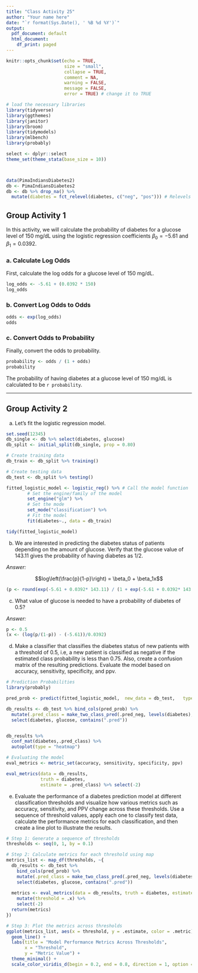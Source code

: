 ```yaml
---
title: "Class Activity 25"
author: "Your name here"
date: "`r format(Sys.Date(), ' %B %d %Y')`"
output:
  pdf_document: default
  html_document:
    df_print: paged
---
```


```r
knitr::opts_chunk$set(echo = TRUE, 
                      size = "small", 
                      collapse = TRUE, 
                      comment = NA, 
                      warning = FALSE, 
                      message = FALSE,
                      error = TRUE) # change it to TRUE

# load the necessary libraries
library(tidyverse) 
library(ggthemes)
library(janitor)
library(broom)
library(tidymodels)
library(mlbench)
library(probably)

select <- dplyr::select
theme_set(theme_stata(base_size = 10))



data(PimaIndiansDiabetes2)
db <- PimaIndiansDiabetes2
db <- db %>% drop_na() %>% 
  mutate(diabetes = fct_relevel(diabetes, c("neg", "pos"))) # Relevels 'diabetes' factor to ensure 'neg' comes before 'pos'
```


\vspace*{1in}



## Group Activity 1

In this activity, we will calculate the probability of diabetes for a glucose level of 150 mg/dL using the logistic regression coefficients $\beta_0 = -5.61$ and $\beta_1 = 0.0392$.

### a. Calculate Log Odds

First, calculate the log odds for a glucose level of 150 mg/dL.

```r
log_odds <- -5.61 + (0.0392 * 150)
log_odds
```


### b. Convert Log Odds to Odds

```r
odds <- exp(log_odds)
odds
```


### c. Convert Odds to Probability

Finally, convert the odds to probability.

```r
probability <- odds / (1 + odds)
probability
```

The probability of having diabetes at a glucose level of 150 mg/dL is calculated to be `r probability`.

---------------------------------------------------------

## Group Activity 2

a. Let's fit the logistic regression model.

```r
set.seed(12345)
db_single <- db %>% select(diabetes, glucose)
db_split <- initial_split(db_single, prop = 0.80)

# Create training data
db_train <- db_split %>% training()

# Create testing data
db_test <- db_split %>% testing()

fitted_logistic_model <- logistic_reg() %>% # Call the model function
        # Set the engine/family of the model
        set_engine("glm") %>%
        # Set the mode
        set_mode("classification") %>%
        # Fit the model
        fit(diabetes~., data = db_train)

tidy(fitted_logistic_model)
```


b. We are interested in predicting the diabetes status of patients depending on the amount of glucose. Verify that the glucose value of 143.11 gives the probability of having diabetes as 1/2.

*Answer:*

$$log\left(\frac{p}{1-p}\right)  = \beta_0 + \beta_1x$$


```r
(p <- round(exp(-5.61 + 0.0392* 143.11) / (1 + exp(-5.61 + 0.0392* 143.11)),2))
```


c. What value of glucose is needed to have a probability of diabetes of 0.5?

*Answer:*

```r
p <- 0.5
(x <- (log(p/(1-p)) - (-5.61))/0.0392)	
```


d. Make a classifier that classifies the diabetes status of new patients with a threshold of 0.5, i.e, a new patient is classified as negative if the estimated class probability is less than 0.75. Also, create a confusion matrix of the resulting predictions. Evaluate the model based on accuracy, sensitivity, specificity, and ppv.


```r
# Prediction Probabilities
library(probably)

pred_prob <- predict(fitted_logistic_model,  new_data = db_test,   type = "prob")

db_results <- db_test %>% bind_cols(pred_prob) %>%
  mutate(.pred_class = make_two_class_pred(.pred_neg, levels(diabetes), threshold = .55)) %>%
  select(diabetes, glucose, contains(".pred"))


db_results %>%  
  conf_mat(diabetes,.pred_class) %>% 
  autoplot(type = "heatmap")

# Evaluating the model
eval_metrics <- metric_set(accuracy, sensitivity, specificity, ppv)

eval_metrics(data = db_results,
             truth = diabetes,
             estimate = .pred_class) %>% select(-2) 

```


e. Evaluate the performance of a diabetes prediction model at different classification thresholds and visualize how various metrics such as accuracy, sensitivity, and PPV change across these thresholds. Use a sequence of threshold values, apply each one to classify test data, calculate the performance metrics for each classification, and then create a line plot to illustrate the results.

```r
# Step 1: Generate a sequence of thresholds
thresholds <- seq(0, 1, by = 0.1)

# Step 2: Calculate metrics for each threshold using map
metrics_list <- map_df(thresholds, ~{
  db_results <- db_test %>% 
    bind_cols(pred_prob) %>%
    mutate(.pred_class = make_two_class_pred(.pred_neg, levels(diabetes), threshold = .x)) %>%
    select(diabetes, glucose, contains(".pred"))
  
  metrics <- eval_metrics(data = db_results, truth = diabetes, estimate = .pred_class) %>%
    mutate(threshold = .x) %>%
    select(-2) 
  return(metrics)
})

# Step 3: Plot the metrics across thresholds
ggplot(metrics_list, aes(x = threshold, y = .estimate, color = .metric)) +
  geom_line() +
  labs(title = "Model Performance Metrics Across Thresholds",
       x = "Threshold",
       y = "Metric Value") +
  theme_minimal() +
  scale_color_viridis_d(begin = 0.2, end = 0.8, direction = 1, option = "C")
```





